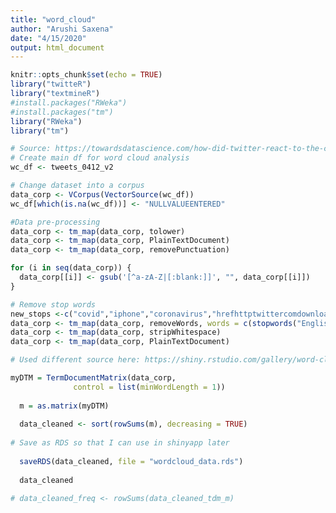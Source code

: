 ```yaml
---
title: "word_cloud"
author: "Arushi Saxena"
date: "4/15/2020"
output: html_document
---
```


```r
knitr::opts_chunk$set(echo = TRUE)
library("twitteR")
library("textmineR")
#install.packages("RWeka")
#install.packages("tm")
library("RWeka")
library("tm")
```

```r
# Source: https://towardsdatascience.com/how-did-twitter-react-to-the-coronavirus-pandemic-2857592b449a
# Create main df for word cloud analysis
wc_df <- tweets_0412_v2

# Change dataset into a corpus
data_corp <- VCorpus(VectorSource(wc_df)) 
wc_df[which(is.na(wc_df))] <- "NULLVALUEENTERED"

#Data pre-processing
data_corp <- tm_map(data_corp, tolower)
data_corp <- tm_map(data_corp, PlainTextDocument)
data_corp <- tm_map(data_corp, removePunctuation)

for (i in seq(data_corp)) {
  data_corp[[i]] <- gsub('[^a-zA-Z|[:blank:]]', "", data_corp[[i]])
}

# Remove stop words
new_stops <-c("covid","iphone","coronavirus","hrefhttptwittercomdownloadandroid","relnofollowtwitter","androida","hrefhttptwittercomdownloadiphone","relnofollowtwitter","iphonea","web","rt","chuonlinenews","hrefhttpsmobiletwittercom","hrefhttptwittercomdownloadipad","bharianmy","lebih","berbanding","dijangkiti","kumpulan","mudah","terdedah","covidhttpstcoigdxdtmvrg","hrefhttpsabouttwittercomproductstweetdeck", "darah","httpspbstwimgcomprofilebanners","httpabstwimgcomimagesthemesthemebgpng","httpabstwimgcomimagesthemesthemebggif","also")
data_corp <- tm_map(data_corp, removeWords, words = c(stopwords("English"), new_stops))
data_corp <- tm_map(data_corp, stripWhitespace)
data_corp <- tm_map(data_corp, PlainTextDocument)

# Used different source here: https://shiny.rstudio.com/gallery/word-cloud.html 

myDTM = TermDocumentMatrix(data_corp,
              control = list(minWordLength = 1))
  
  m = as.matrix(myDTM)
  
  data_cleaned <- sort(rowSums(m), decreasing = TRUE)
  
# Save as RDS so that I can use in shinyapp later
  
  saveRDS(data_cleaned, file = "wordcloud_data.rds")
  
  data_cleaned
  
# data_cleaned_freq <- rowSums(data_cleaned_tdm_m)
```

